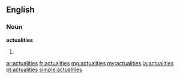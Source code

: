 ==English==
===Noun===
'''actualities'''
#{{plural of|[[actuality]]}}

[[ar:actualities]]
[[fr:actualities]]
[[mg:actualities]]
[[my:actualities]]
[[ja:actualities]]
[[pt:actualities]]
[[simple:actualities]]